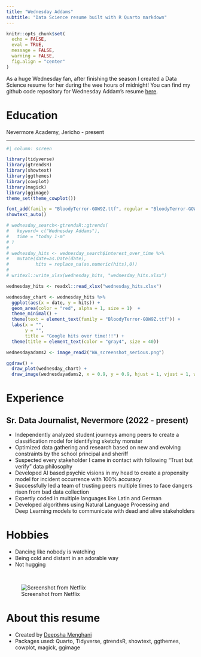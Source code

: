 ```yaml
---
title: "Wednesday Addams"
subtitle: "Data Science resume built with R Quarto markdown"
---
```


```r
knitr::opts_chunk$set(
  echo = FALSE,
  eval = TRUE,
  message = FALSE,
  warning = FALSE,
  fig.align = "center"
)
```

::: callout-note
As a huge Wednesday fan, after finishing the season I created a Data Science resume for her during the wee hours of midnight! You can find my github code repository for Wednesday Addam's resume [here](https://github.com/deepshamenghani/Wednesday_Addams_resume_quarto/).
:::


# Education 

Nevermore Academy, Jericho - present

<hr>

```r
#| column: screen

library(tidyverse)
library(gtrendsR)
library(showtext)
library(ggthemes)
library(cowplot)
library(magick)
library(ggimage)
theme_set(theme_cowplot())

font_add(family = "BloodyTerror-GOW9Z.ttf", regular = "BloodyTerror-GOW9Z.ttf")
showtext_auto()

# wednesday_search<-gtrendsR::gtrends(
#   keyword= c("Wednesday Addams"),
#   time = "today 1-m"
# )
# 
# wednesday_hits <- wednesday_search$interest_over_time %>% 
#   mutate(date=as.Date(date),
#          hits = replace_na(as.numeric(hits),0))
# 
# writexl::write_xlsx(wednesday_hits, "wednesday_hits.xlsx")

wednesday_hits <- readxl::read_xlsx("wednesday_hits.xlsx")

wednesday_chart <- wednesday_hits %>% 
  ggplot(aes(x = date, y = hits)) +
  geom_area(color = "red", alpha = 1, size = 1)  + 
  theme_minimal() +
  theme(text = element_text(family = "BloodyTerror-GOW9Z.ttf")) +
  labs(x = "", 
       y = "",
       title = "Google hits over time!!!") +
  theme(title = element_text(color = "gray4", size = 40))  

wednesdayadams2 <- image_read2("WA_screenshot_serious.png")

ggdraw() +
  draw_plot(wednesday_chart) +
  draw_image(wednesdayadams2, x = 0.9, y = 0.9, hjust = 1, vjust = 1, width = 0.13, height = 0.4) 

```


# Experience

## Sr. Data Journalist, Nevermore (2022 - present)

-   Independently analyzed student journeys among peers to create a classification model for identifying sketchy monster
-   Optimized data gathering and research based on new and evolving constraints by the school principal and sheriff
-   Suspected every stakeholder I came in contact with following "Trust but verify" data philosophy
-   Developed AI based psychic visions in my head to create a propensity model for incident occurrence with 100% accuracy 
-   Successfully led a team of trusting peers multiple times to face dangers risen from bad data collection
-   Expertly coded in multiple languages like Latin and German
-   Developed algorithms using Natural Language Processing and\
    Deep Learning models to communicate with dead and alive stakeholders


# Hobbies

-   Dancing like nobody is watching
-   Being cold and distant in an adorable way
-   Not hugging

<br>

![Screenshot from Netflix](WA_screenshot_smile.png)

# About this resume
-   Created by [Deepsha Menghani](https://deepshamenghani.quarto.pub/dmenghani/)
-   Packages used: Quarto, Tidyverse, gtrendsR, showtext, ggthemes, cowplot, magick, ggimage





